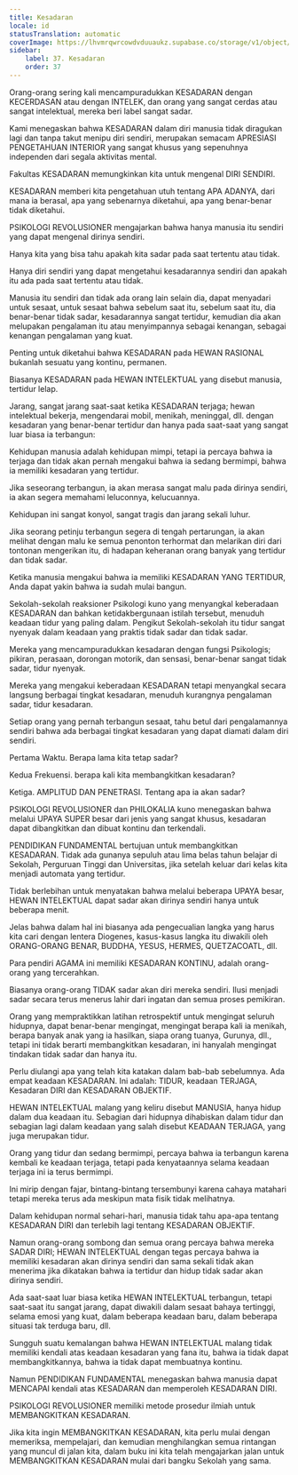 ```yaml
---
title: Kesadaran
locale: id
statusTranslation: automatic
coverImage: https://lhvmrqwrcowdvduuaukz.supabase.co/storage/v1/object/public/strapi-uploads/small_cover-educacion-fundamental.webp-2d51a7828a2b1309555be27f7e2a61a0.webp
sidebar:
    label: 37. Kesadaran
    order: 37
---
```

Orang-orang sering kali mencampuradukkan KESADARAN dengan KECERDASAN atau dengan INTELEK, dan orang yang sangat cerdas atau sangat intelektual, mereka beri label sangat sadar.

Kami menegaskan bahwa KESADARAN dalam diri manusia tidak diragukan lagi dan tanpa takut menipu diri sendiri, merupakan semacam APRESIASI PENGETAHUAN INTERIOR yang sangat khusus yang sepenuhnya independen dari segala aktivitas mental.

Fakultas KESADARAN memungkinkan kita untuk mengenal DIRI SENDIRI.

KESADARAN memberi kita pengetahuan utuh tentang APA ADANYA, dari mana ia berasal, apa yang sebenarnya diketahui, apa yang benar-benar tidak diketahui.

PSIKOLOGI REVOLUSIONER mengajarkan bahwa hanya manusia itu sendiri yang dapat mengenal dirinya sendiri.

Hanya kita yang bisa tahu apakah kita sadar pada saat tertentu atau tidak.

Hanya diri sendiri yang dapat mengetahui kesadarannya sendiri dan apakah itu ada pada saat tertentu atau tidak.

Manusia itu sendiri dan tidak ada orang lain selain dia, dapat menyadari untuk sesaat, untuk sesaat bahwa sebelum saat itu, sebelum saat itu, dia benar-benar tidak sadar, kesadarannya sangat tertidur, kemudian dia akan melupakan pengalaman itu atau menyimpannya sebagai kenangan, sebagai kenangan pengalaman yang kuat.

Penting untuk diketahui bahwa KESADARAN pada HEWAN RASIONAL bukanlah sesuatu yang kontinu, permanen.

Biasanya KESADARAN pada HEWAN INTELEKTUAL yang disebut manusia, tertidur lelap.

Jarang, sangat jarang saat-saat ketika KESADARAN terjaga; hewan intelektual bekerja, mengendarai mobil, menikah, meninggal, dll. dengan kesadaran yang benar-benar tertidur dan hanya pada saat-saat yang sangat luar biasa ia terbangun:

Kehidupan manusia adalah kehidupan mimpi, tetapi ia percaya bahwa ia terjaga dan tidak akan pernah mengakui bahwa ia sedang bermimpi, bahwa ia memiliki kesadaran yang tertidur.

Jika seseorang terbangun, ia akan merasa sangat malu pada dirinya sendiri, ia akan segera memahami leluconnya, kelucuannya.

Kehidupan ini sangat konyol, sangat tragis dan jarang sekali luhur.

Jika seorang petinju terbangun segera di tengah pertarungan, ia akan melihat dengan malu ke semua penonton terhormat dan melarikan diri dari tontonan mengerikan itu, di hadapan keheranan orang banyak yang tertidur dan tidak sadar.

Ketika manusia mengakui bahwa ia memiliki KESADARAN YANG TERTIDUR, Anda dapat yakin bahwa ia sudah mulai bangun.

Sekolah-sekolah reaksioner Psikologi kuno yang menyangkal keberadaan KESADARAN dan bahkan ketidakbergunaan istilah tersebut, menuduh keadaan tidur yang paling dalam. Pengikut Sekolah-sekolah itu tidur sangat nyenyak dalam keadaan yang praktis tidak sadar dan tidak sadar.

Mereka yang mencampuradukkan kesadaran dengan fungsi Psikologis; pikiran, perasaan, dorongan motorik, dan sensasi, benar-benar sangat tidak sadar, tidur nyenyak.

Mereka yang mengakui keberadaan KESADARAN tetapi menyangkal secara langsung berbagai tingkat kesadaran, menuduh kurangnya pengalaman sadar, tidur kesadaran.

Setiap orang yang pernah terbangun sesaat, tahu betul dari pengalamannya sendiri bahwa ada berbagai tingkat kesadaran yang dapat diamati dalam diri sendiri.

Pertama Waktu. Berapa lama kita tetap sadar?

Kedua Frekuensi. berapa kali kita membangkitkan kesadaran?

Ketiga. AMPLITUD DAN PENETRASI. Tentang apa ia akan sadar?

PSIKOLOGI REVOLUSIONER dan PHILOKALIA kuno menegaskan bahwa melalui UPAYA SUPER besar dari jenis yang sangat khusus, kesadaran dapat dibangkitkan dan dibuat kontinu dan terkendali.

PENDIDIKAN FUNDAMENTAL bertujuan untuk membangkitkan KESADARAN. Tidak ada gunanya sepuluh atau lima belas tahun belajar di Sekolah, Perguruan Tinggi dan Universitas, jika setelah keluar dari kelas kita menjadi automata yang tertidur.

Tidak berlebihan untuk menyatakan bahwa melalui beberapa UPAYA besar, HEWAN INTELEKTUAL dapat sadar akan dirinya sendiri hanya untuk beberapa menit.

Jelas bahwa dalam hal ini biasanya ada pengecualian langka yang harus kita cari dengan lentera Diogenes, kasus-kasus langka itu diwakili oleh ORANG-ORANG BENAR, BUDDHA, YESUS, HERMES, QUETZACOATL, dll.

Para pendiri AGAMA ini memiliki KESADARAN KONTINU, adalah orang-orang yang tercerahkan.

Biasanya orang-orang TIDAK sadar akan diri mereka sendiri. Ilusi menjadi sadar secara terus menerus lahir dari ingatan dan semua proses pemikiran.

Orang yang mempraktikkan latihan retrospektif untuk mengingat seluruh hidupnya, dapat benar-benar mengingat, mengingat berapa kali ia menikah, berapa banyak anak yang ia hasilkan, siapa orang tuanya, Gurunya, dll., tetapi ini tidak berarti membangkitkan kesadaran, ini hanyalah mengingat tindakan tidak sadar dan hanya itu.

Perlu diulangi apa yang telah kita katakan dalam bab-bab sebelumnya. Ada empat keadaan KESADARAN. Ini adalah: TIDUR, keadaan TERJAGA, Kesadaran DIRI dan KESADARAN OBJEKTIF.

HEWAN INTELEKTUAL malang yang keliru disebut MANUSIA, hanya hidup dalam dua keadaan itu. Sebagian dari hidupnya dihabiskan dalam tidur dan sebagian lagi dalam keadaan yang salah disebut KEADAAN TERJAGA, yang juga merupakan tidur.

Orang yang tidur dan sedang bermimpi, percaya bahwa ia terbangun karena kembali ke keadaan terjaga, tetapi pada kenyataannya selama keadaan terjaga ini ia terus bermimpi.

Ini mirip dengan fajar, bintang-bintang tersembunyi karena cahaya matahari tetapi mereka terus ada meskipun mata fisik tidak melihatnya.

Dalam kehidupan normal sehari-hari, manusia tidak tahu apa-apa tentang KESADARAN DIRI dan terlebih lagi tentang KESADARAN OBJEKTIF.

Namun orang-orang sombong dan semua orang percaya bahwa mereka SADAR DIRI; HEWAN INTELEKTUAL dengan tegas percaya bahwa ia memiliki kesadaran akan dirinya sendiri dan sama sekali tidak akan menerima jika dikatakan bahwa ia tertidur dan hidup tidak sadar akan dirinya sendiri.

Ada saat-saat luar biasa ketika HEWAN INTELEKTUAL terbangun, tetapi saat-saat itu sangat jarang, dapat diwakili dalam sesaat bahaya tertinggi, selama emosi yang kuat, dalam beberapa keadaan baru, dalam beberapa situasi tak terduga baru, dll.

Sungguh suatu kemalangan bahwa HEWAN INTELEKTUAL malang tidak memiliki kendali atas keadaan kesadaran yang fana itu, bahwa ia tidak dapat membangkitkannya, bahwa ia tidak dapat membuatnya kontinu.

Namun PENDIDIKAN FUNDAMENTAL menegaskan bahwa manusia dapat MENCAPAI kendali atas KESADARAN dan memperoleh KESADARAN DIRI.

PSIKOLOGI REVOLUSIONER memiliki metode prosedur ilmiah untuk MEMBANGKITKAN KESADARAN.

Jika kita ingin MEMBANGKITKAN KESADARAN, kita perlu mulai dengan memeriksa, mempelajari, dan kemudian menghilangkan semua rintangan yang muncul di jalan kita, dalam buku ini kita telah mengajarkan jalan untuk MEMBANGKITKAN KESADARAN mulai dari bangku Sekolah yang sama.

